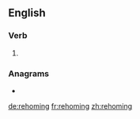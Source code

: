 ==English==

===Verb===
{{head|en|present participle}}

# {{present participle of|rehome|lang=en|nocat=1}}

===Anagrams===
* {{l|en|homering}}

[[de:rehoming]]
[[fr:rehoming]]
[[zh:rehoming]]